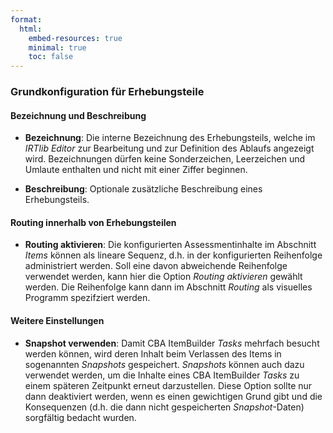 ```yaml
---
format:
  html:
    embed-resources: true
    minimal: true 
    toc: false
---
```


### Grundkonfiguration für Erhebungsteile 

#### Bezeichnung und Beschreibung

* **Bezeichnung**: Die interne Bezeichnung des Erhebungsteils, welche im *IRTlib Editor* zur Bearbeitung und zur Definition des Ablaufs angezeigt wird. Bezeichnungen dürfen keine Sonderzeichen, Leerzeichen und Umlaute enthalten und nicht mit einer Ziffer beginnen.

* **Beschreibung**: Optionale zusätzliche Beschreibung eines Erhebungsteils.

#### Routing innerhalb von Erhebungsteilen 

* **Routing aktivieren**: Die konfigurierten Assessmentinhalte im Abschnitt *Items* können als lineare Sequenz, d.h. in der konfigurierten Reihenfolge administriert werden. Soll eine davon abweichende Reihenfolge verwendet werden, kann hier die Option *Routing aktivieren* gewählt werden. Die Reihenfolge kann dann im Abschnitt *Routing* als visuelles Programm spezifziert werden.  

#### Weitere Einstellungen

* **Snapshot verwenden**: Damit CBA ItemBuilder *Tasks* mehrfach besucht werden können, wird deren Inhalt beim Verlassen des Items in sogenannten *Snapshots* gespeichert. *Snapshots* können auch dazu verwendet werden, um die Inhalte eines  CBA ItemBuilder *Tasks* zu einem späteren Zeitpunkt erneut darzustellen. Diese Option sollte nur dann deaktiviert werden, wenn es einen gewichtigen Grund gibt und die Konsequenzen (d.h. die dann nicht gespeicherten *Snapshot*-Daten) sorgfältig bedacht wurden. 

